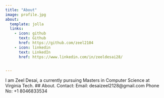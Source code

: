 ```yaml
---
title: "About"
image: profile.jpg
about:
  template: jolla
  links:
    - icon: github
      text: Github
      href: https://github.com/zeel2104
    - icon: linkedin
      text: LinkedIn
      href: https://www.linkedin.com/in/zeeldesai28/
  

---
```


I am Zeel Desai, a currently pursuing Masters in Computer Science at Virginia Tech. 
## About. 
Contact:
Email: desaizeel2128@gmail.com
Phone No: +1 8046833534
